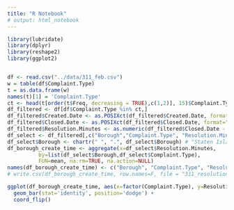 ```yaml
---
title: "R Notebook"
# output: html_notebook
---
```




```r
library(lubridate)
library(dplyr)
library(reshape2)
library(ggplot2)


df <- read.csv("../data/311_feb.csv")
w = table(df$Complaint.Type)
t = as.data.frame(w)
names(t)[1] = 'Complaint.Type'
ct <- head(t[order(t$Freq, decreasing = TRUE),c(1,2)], 15)$Complaint.Type
df_filtered <- df[df$Complaint.Type %in% ct,]
df_filtered$Created.Date <- as.POSIXct(df_filtered$Created.Date, format="%m/%d/%Y %I:%M:%S %p")
df_filtered$Closed.Date <- as.POSIXct(df_filtered$Closed.Date, format="%m/%d/%Y %I:%M:%S %p")
df_filtered$Resolution.Minutes <- as.numeric(df_filtered$Closed.Date - df_filtered$Created.Date) / 60
df_select <- df_filtered[,c("Borough","Complaint.Type", "Resolution.Minutes")]
df_select$Borough <- chartr(" ", ".", df_select$Borough) # "Staten Island" should be "Staten.Island"
df_borough_create_time <- aggregate(x=df_select$Resolution.Minutes,
          by=list(df_select$Borough,df_select$Complaint.Type),
          FUN=mean, na.rm=TRUE, na.action=NULL)
names(df_borough_create_time) <- c("Borough", "Complaint.Type", "Resolution.Mean")
# write.csv(df_borough_create_time, row.names=F, file = "311_resolution_time.csv")

ggplot(df_borough_create_time, aes(x=factor(Complaint.Type), y=Resolution.Mean, fill=Borough)) +
  geom_bar(stat='identity', position='dodge') +
  coord_flip()
```

